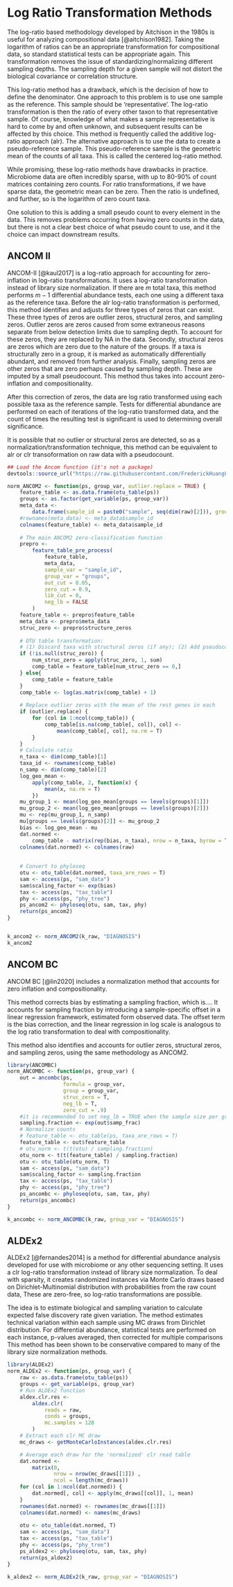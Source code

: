 # Log Ratio Transformation Methods

The log-ratio based methodology developed by Aitchison in the 1980s is useful for analyzing compositional data [@aitchison1982]. Taking the logarithm of ratios can be an appropriate transformation for compositional data, so standard statistical tests can be appropriate again. This transformation removes the issue of standardizing/normalizing different sampling depths. The sampling depth for a given sample will not distort the biological covariance or correlation structure.

This log-ratio method has a drawback, which is the decision of how to define the denominator. One approach to this problem is to use one sample as the reference. This sample should be 'representative'. The log-ratio transformation is then the ratio of every other taxon to that representative sample. Of course, knowledge of what makes a sample representative is hard to come by and often unknown, and subsequent results can be affected by this choice. This method is frequently called the additive log-ratio approach (alr). The alternative approach is to use the data to create a pseudo-reference sample. This pseudo-reference sample is the geometric mean of the counts of all taxa. This is called the centered log-ratio method.

While promising, these log-ratio methods have drawbacks in practice. Microbiome data are often incredibly sparse, with up to 80-90% of count matrices containing zero counts. For ratio transformations, if we have sparse data, the geometric mean can be zero. Then the ratio is undefined, and further, so is the logarithm of zero count taxa.

One solution to this is adding a small pseudo count to every element in the data. This removes problems occurring from having zero counts in the data, but there is not a clear best choice of what pseudo count to use, and it the choice can impact downstream results.


## ANCOM II

ANCOM-II [@kaul2017] is a log-ratio approach for accounting for zero-inflation in log-ratio transformations. It uses a log-ratio transformation instead of library size normalization. If there are $m$ total taxa, this method performs $m-1$ differential abundance tests, each one using a different taxa as the reference taxa. Before the alr log-ratio transformation is performed, this method identifies and adjusts for three types of zeros that can exist. These three types of zeros are outlier zeros, structural zeros, and sampling zeros. Outlier zeros are zeros caused from some extraneous reasons separate from below detection limits due to sampling depth. To account for these zeros, they are replaced by NA in the data. Secondly, structural zeros are zeros which are zero due to the nature of the groups. If a taxa is structurally zero in a group, it is marked as automatically differentially abundant, and removed from further analysis. Finally, sampling zeros are other zeros that are zero perhaps caused by sampling depth. These are imputed by a small pseudocount. This method thus takes into account zero-inflation and compositionality. <!-- After this process, no numerical zeros remain, so log and log-ratio transformations can be performed. This method thus takes into account zero-inflation and compositionality.  -->

After this correction of zeros, the data are log ratio transformed using each possible taxa as the reference sample. Tests for differential abundance are performed on each of iterations of the log-ratio transformed data, and the count of times the resulting test is significant is used to determining overall significance.

<!-- This method is shown to be conservative,  -->

<!-- Sensitive, good control of FDR -->

It is possible that no outlier or structural zeros are detected, so as a normalization/transformation technique, this method can be equivalent to alr or clr transoformation on raw data with a pseudocount.

```r
## Load the Ancom function (it's not a package)
devtools::source_url("https://raw.githubusercontent.com/FrederickHuangLin/ANCOM/master/scripts/ancom_v2.1.R")

norm_ANCOM2 <- function(ps, group_var, outlier.replace = TRUE) {
    feature_table <- as.data.frame(otu_table(ps))
    groups <- as.factor(get_variable(ps, group_var))
    meta_data <-
        data.frame(sample_id = paste0("sample", seq(dim(raw)[2])), groups = groups)
    #rownames(meta_data) <- meta_data$sample_id
    colnames(feature_table) <- meta_data$sample_id
    
    # The main ANCOM2 zero-classification function 
    prepro <-
        feature_table_pre_process(
            feature_table,
            meta_data,
            sample_var = "sample_id",
            group_var = "groups",
            out_cut = 0.05,
            zero_cut = 0.9,
            lib_cut = 0,
            neg_lb = FALSE
        )
    feature_table <- prepro$feature_table
    meta_data <- prepro$meta_data
    struc_zero <- prepro$structure_zeros
    
    # OTU table transformation:
    # (1) Discard taxa with structural zeros (if any); (2) Add pseudocount (1) and take logarithm.
    if (!is.null(struc_zero)) {
        num_struc_zero = apply(struc_zero, 1, sum)
        comp_table = feature_table[num_struc_zero == 0,]
    } else{
        comp_table = feature_table
    }
    comp_table <- log(as.matrix(comp_table) + 1)
    
    # Replace outlier zeros with the mean of the rest genes in each
    if (outlier.replace) {
        for (col in 1:ncol(comp_table)) {
            comp_table[is.na(comp_table[, col]), col] <-
                mean(comp_table[, col], na.rm = T)
        }
    }
    # Calculate ratio
    n_taxa <- dim(comp_table)[1]
    taxa_id <- rownames(comp_table)
    n_samp <- dim(comp_table)[2]
    log_geo_mean <-
        apply(comp_table, 2, function(x) {
            mean(x, na.rm = T)
        })
    mu_group_1 <- mean(log_geo_mean[groups == levels(groups)[1]])
    mu_group_2 <- mean(log_geo_mean[groups == levels(groups)[2]])
    mu <- rep(mu_group_1, n_samp)
    mu[groups == levels(groups)[2]] <- mu_group_2
    bias <- log_geo_mean - mu
    dat.normed <-
        comp_table - matrix(rep(bias, n_taxa), nrow = n_taxa, byrow = T)
    colnames(dat.normed) <- colnames(raw)
    
    
    # Convert to phyloseq
    otu <- otu_table(dat.normed, taxa_are_rows = T)
    sam <- access(ps, "sam_data")
    sam$scaling_factor <- exp(bias)
    tax <- access(ps, "tax_table")
    phy <- access(ps, "phy_tree")
    ps_ancom2 <- phyloseq(otu, sam, tax, phy)
    return(ps_ancom2)
}


k_ancom2 <- norm_ANCOM2(k_raw, "DIAGNOSIS")
k_ancom2
```

## ANCOM BC

ANCOM BC [@lin2020] includes a normalization method that accounts for zero inflation and compositionality.

This method corrects bias by estimating a sampling fraction, which is.... It accounts for sampling fraction by introducing a sample-specific offset in a linear regression framework, estimated form observed data. The offset term is the bias correction, and the linear regression in log scale is analogous to the log ratio transformation to deal with compositionality.

This method also identifies and accounts for outlier zeros, structural zeros, and sampling zeros, using the same methodology as ANCOM2.

```r
library(ANCOMBC)
norm_ANCOMBC <- function(ps, group_var) {
    out = ancombc(ps,
                  formula = group_var,
                  group = group_var,
                  struc_zero = T, 
                  neg_lb = T, 
                  zero_cut = .9)
    #it is recommended to set neg_lb = TRUE when the sample size per group is relatively large (e.g. > 30)
    sampling.fraction <- exp(out$samp_frac)
    # Normalize counts
    # feature_table <- otu_table(ps, taxa_are_rows = T)
    feature_table <- out$feature_table
    # otu_norm <- t(t(otu) / sampling.fraction)
    otu_norm <- t(t(feature_table) / sampling.fraction)
    otu <- otu_table(otu_norm, T)
    sam <- access(ps, "sam_data")
    sam$scaling_factor <- sampling.fraction
    tax <- access(ps, "tax_table")
    phy <- access(ps, "phy_tree")
    ps_ancombc <- phyloseq(otu, sam, tax, phy)
    return(ps_ancombc)
}

k_ancombc <- norm_ANCOMBC(k_raw, group_var = "DIAGNOSIS")

```

## ALDEx2

<!-- https://www.bioconductor.org/packages/devel/bioc/vignettes/ALDEx2/inst/doc/ALDEx2_vignette.html -->

ALDEx2 [@fernandes2014] is a method for differential abundance analysis developed for use with microbiome or any other sequencing setting. It uses a clr log-ratio transformation instead of library size normalization. To deal with sparsity, it creates randomized instances via Monte Carlo draws based on Dirichlet-Multinomial distribution with probabilities from the raw count data, These are zero-free, so log-ratio transformations are possible.

The idea is to estimate biological and sampling variation to calculate expected false discovery rate given variation. The method estimates technical variation within each sample using MC draws from Dirichlet distribution. For differential abundance, statistical tests are performed on each instance, p-values averaged, then corrected for multiple comparisons This method has been shown to be conservative compared to many of the library size normalization methods.

```r
library(ALDEx2)
norm_ALDEx2 <- function(ps, group_var) {
    raw <- as.data.frame(otu_table(ps))
    groups <- get_variable(ps, group_var)
    # Run ALDEx2 function
    aldex.clr.res <-
        aldex.clr(
            reads = raw,
            conds = groups,
            mc.samples = 128
        )
    # Extract each clr MC draw
    mc_draws <- getMonteCarloInstances(aldex.clr.res)

    # Average each draw for the 'normalized' clr read table
    dat.normed <-
        matrix(0,
               nrow = nrow(mc_draws[[1]]) ,
               ncol = length(mc_draws))
    for (col in 1:ncol(dat.normed)) {
        dat.normed[, col] <- apply(mc_draws[[col]], 1, mean)
    }
    rownames(dat.normed) <- rownames(mc_draws[[1]])
    colnames(dat.normed) <- names(mc_draws)
    
    otu <- otu_table(dat.normed, T)
    sam <- access(ps, "sam_data")
    tax <- access(ps, "tax_table")
    phy <- access(ps, "phy_tree")
    ps_aldex2 <- phyloseq(otu, sam, tax, phy)
    return(ps_aldex2)
}

k_aldex2 <- norm_ALDEx2(k_raw, group_var = "DIAGNOSIS")
```
